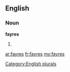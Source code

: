 ==English==

===Noun===
'''fayres'''

# {{plural of|[[fayre]]}}

[[Category:English plurals]]

[[ar:fayres]]
[[fr:fayres]]
[[my:fayres]]